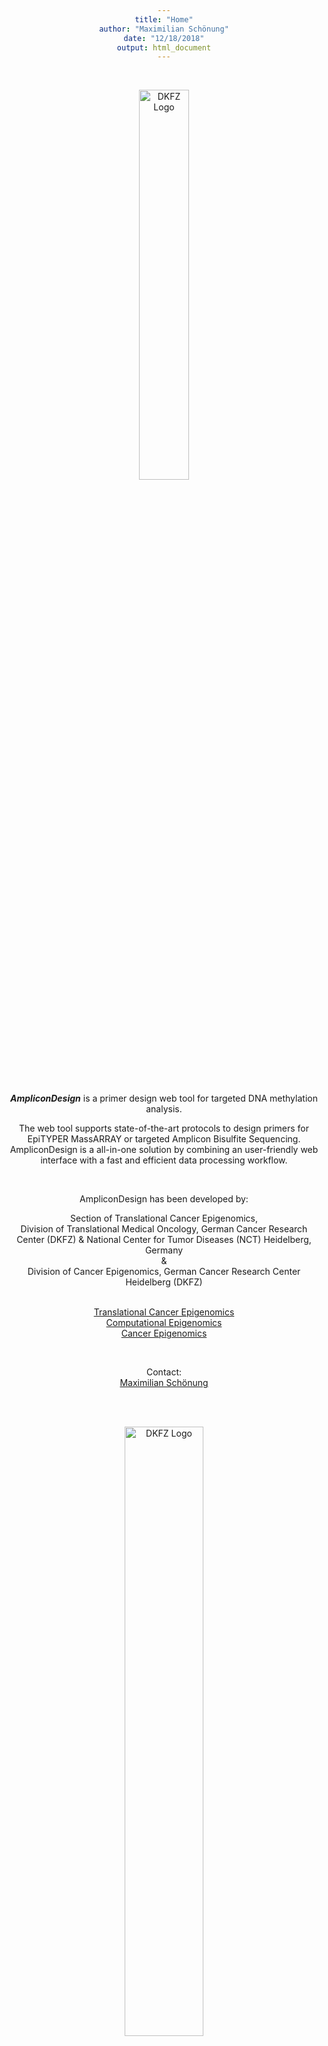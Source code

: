```yaml
---
title: "Home"
author: "Maximilian Schönung"
date: "12/18/2018"
output: html_document
---
```


<style>
body {
text-align: center;
}
</style>

<br>


<img src="logo_hexagon.png" alt="DKFZ Logo" width="40%" />

<br>


***AmpliconDesign*** is a primer design web tool for targeted DNA methylation analysis.


The web tool supports state-of-the-art protocols to design primers for EpiTYPER MassARRAY or targeted Amplicon Bisulfite Sequencing. AmpliconDesign is a all-in-one solution by combining an user-friendly web interface with a fast and efficient data processing workflow. 

<br>

AmpliconDesign has been developed by:
<br>

Section of Translational Cancer Epigenomics, <br>
Division of Translational Medical Oncology, German Cancer Research Center (DKFZ) & National Center for Tumor Diseases (NCT) Heidelberg, Germany <br>
& <br>
Division of Cancer Epigenomics, German Cancer Research Center Heidelberg (DKFZ)

<br>
[Translational Cancer Epigenomics](http://www.translational-cancer-epigenomics.de) <br>
[Computational Epigenomics](https://www.dkfz.de/en/CanEpi/CompEpigen/) <br>
[Cancer Epigenomics](https://www.dkfz.de/en/CanEpi/index.php)

<br>

Contact: <br>
[Maximilian Schönung](mailto:m.schoenung@dkfz.de)

<br>
<br>


[<img src="dkfz_logo.png" alt="DKFZ Logo" width="50%" />](https://www.dkfz.de/en)






